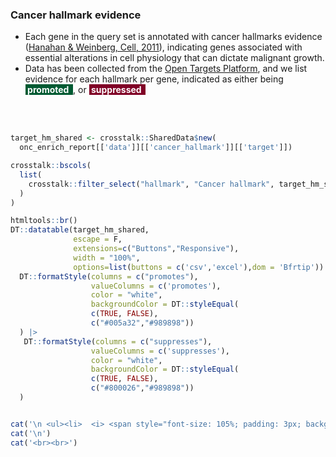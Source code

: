 ### Cancer hallmark evidence

* Each gene in the query set is annotated with cancer hallmarks evidence ([Hanahan & Weinberg, Cell, 2011](https://pubmed.ncbi.nlm.nih.gov/21376230/)), indicating genes associated with essential alterations in cell physiology that can dictate malignant growth.
* Data has been collected from the [Open Targets Platform](https://targetvalidation.org), and we list evidence for each hallmark per gene, indicated as either being <span style="background-color:#005a32; color:white"><b>&nbsp;promoted &nbsp;</b></span>, or <span style="background-color:#800026; color:white"><b>&nbsp;suppressed &nbsp; </b></span>

<br><br>


```r

target_hm_shared <- crosstalk::SharedData$new(
  onc_enrich_report[['data']][['cancer_hallmark']][['target']])

crosstalk::bscols(
  list(
    crosstalk::filter_select("hallmark", "Cancer hallmark", target_hm_shared, ~hallmark)
  )
)

htmltools::br()
DT::datatable(target_hm_shared, 
              escape = F, 
              extensions=c("Buttons","Responsive"), 
              width = "100%",
              options=list(buttons = c('csv','excel'),dom = 'Bfrtip')) |>
  DT::formatStyle(columns = c("promotes"),
                  valueColumns = c('promotes'),
                  color = "white", 
                  backgroundColor = DT::styleEqual(
                  c(TRUE, FALSE), 
                  c("#005a32","#989898"))
  ) |>
   DT::formatStyle(columns = c("suppresses"),
                  valueColumns = c('suppresses'),
                  color = "white", 
                  backgroundColor = DT::styleEqual(
                  c(TRUE, FALSE), 
                  c("#800026","#989898"))
  )



```


```r

cat('\n <ul><li>  <i> <span style="font-size: 105%; padding: 3px; background-color:#989898; color:white">&nbsp;&nbsp;<b>NO</b> query genes with cancer hallmark associations from Open Targets Platform were found. &nbsp;&nbsp; </span></i></li></ul>',sep='\n')
cat('\n')
cat('<br><br>')

```

<br><br>
